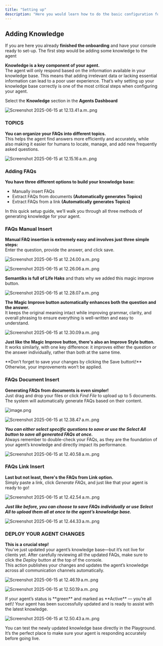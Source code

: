```yaml
---
title: "Setting up"
description: "Here you would learn how to do the basic configuration for your agent. This includes Adding Knowledge, Channels Integrations. Embedded Links and basic Tool Configuration"
---
```


## Adding Knowledge

If you are here you already **finished the onboarding**  and have your console ready to set-up. The first step would be adding some knowledge to the agent

**Knowledge is a key component of your agent.**\
The agent will only respond based on the information available in your knowledge base. This means that adding irrelevant data or lacking essential information can lead to a poor user experience. That’s why setting up your knowledge base correctly is one of the most critical steps when configuring your agent.

Select the **Knowledge** section in the **Agents Dashboard**

![Screenshot 2025-06-15 at 12.13.41 a.m..png](/images/Screenshot2025-06-15at12.13.41a.m..png)

### TOPICS

**You can organize your FAQs into different topics.**\
This helps the agent find answers more efficiently and accurately, while also making it easier for humans to locate, manage, and add new frequently asked questions.

![Screenshot 2025-06-15 at 12.15.16 a.m..png](/images/Screenshot2025-06-15at12.15.16a.m..png)

### Adding FAQs

**You have three different options to build your knowledge base:**

- Manually insert FAQs
- Extract FAQs from documents **(Automatically generates Topics)**
- Extract FAQs from a link **(Automatically generates Topics)**

In this quick setup guide, we’ll walk you through all three methods of generating knowledge for your agent.

### FAQs Manual Insert

**Manual FAQ insertion is extremely easy and involves just three simple steps:**\
Enter the question, provide the answer, and click save.

![Screenshot 2025-06-15 at 12.24.00 a.m..png](/images/Screenshot2025-06-15at12.24.00a.m..png)

![Screenshot 2025-06-15 at 12.26.06 a.m..png](/images/Screenshot2025-06-15at12.26.06a.m..png)

**Semantiks is full of Life Haks** and thats why we added this magic improve button.

![Screenshot 2025-06-15 at 12.28.07 a.m..png](/images/Screenshot2025-06-15at12.28.07a.m..png)

**The Magic Improve button automatically enhances both the question and the answer.**\
It keeps the original meaning intact while improving grammar, clarity, and overall phrasing to ensure everything is well-written and easy to understand.

![Screenshot 2025-06-15 at 12.30.09 a.m..png](/images/Screenshot2025-06-15at12.30.09a.m..png)

**Just like the Magic Improve button, there's also an Improve Style button.**\
It works similarly, with one key difference: it improves either the question _or_ the answer individually, rather than both at the same time.

<Note>
  **Don’t forget to save your changes by clicking the Save button\!**
  Otherwise, your improvements won’t be applied.
</Note>

### FAQs Document Insert

**Generating FAQs from documents is even simpler\!**\
Just drag and drop your files or click _Find File_ to upload up to 5 documents. The system will automatically generate FAQs based on their content.

![image.png](/images/image.png)

![Screenshot 2025-06-15 at 12.38.47 a.m..png](/images/Screenshot2025-06-15at12.38.47a.m..png)

**_You can either select specific questions to save or use the Select All button to save all generated FAQs at once._**\
Always remember to double-check your FAQs, as they are the foundation of your agent’s knowledge and directly impact its performance.

![Screenshot 2025-06-15 at 12.40.58 a.m..png](/images/Screenshot2025-06-15at12.40.58a.m..png)

### FAQs Link Insert

**Last but not least, there's the FAQs from Link option.**\
Simply paste a link, click _Generate FAQs_, and just like that your agent is ready to go\!

![Screenshot 2025-06-15 at 12.42.54 a.m..png](/images/Screenshot2025-06-15at12.42.54a.m..png)

**_Just like before, you can choose to save FAQs individually or use Select All to upload them all at once to the agent’s knowledge base._**

![Screenshot 2025-06-15 at 12.44.33 a.m..png](/images/Screenshot2025-06-15at12.44.33a.m..png)

### DEPLOY YOUR AGENT CHANGES

**This is a crucial step\!**\
You’ve just updated your agent’s knowledge base—but it’s not live for clients yet. After carefully reviewing all the updated FAQs, make sure to click the _Deploy_ button at the top of the console.\
This action publishes your changes and updates the agent’s knowledge across all communication channels automatically.

![Screenshot 2025-06-15 at 12.46.19 a.m..png](/images/Screenshot2025-06-15at12.46.19a.m..png)

![Screenshot 2025-06-15 at 12.50.19 a.m..png](/images/Screenshot2025-06-15at12.50.19a.m..png)

<Note>
  If your agent’s status is **green** and marked as **Active** — you’re all set\!
  Your agent has been successfully updated and is ready to assist with the latest knowledge.
</Note>

![Screenshot 2025-06-15 at 12.50.43 a.m..png](/images/Screenshot2025-06-15at12.50.43a.m..png)

<Tip>
  You can test the newly updated knowledge base directly in the Playground.
  It’s the perfect place to make sure your agent is responding accurately before going live.
</Tip>